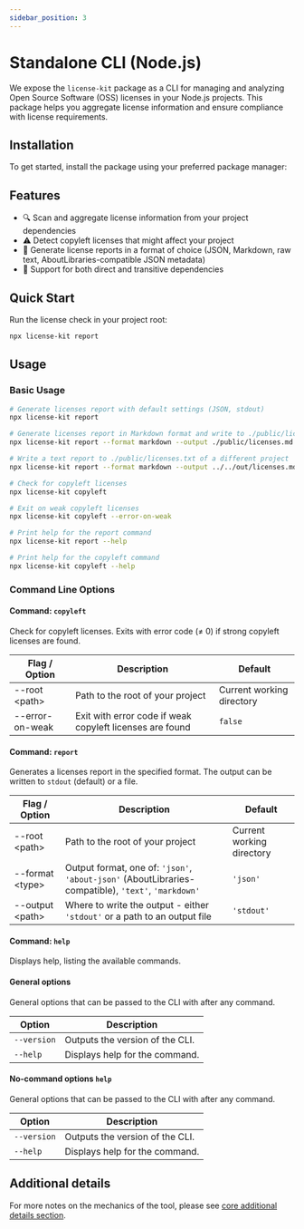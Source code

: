 ```yaml
---
sidebar_position: 3
---
```



# Standalone CLI (Node.js)

We expose the `license-kit` package as a CLI for managing and analyzing Open Source Software (OSS) licenses in your Node.js projects. This package helps you aggregate license information and ensure compliance with license requirements.

## Installation

To get started, install the package using your preferred package manager:

<PackageManagerTabs command="install license-kit" />

## Features

- 🔍 Scan and aggregate license information from your project dependencies
- ⚠️ Detect copyleft licenses that might affect your project
- 📝 Generate license reports in a format of choice (JSON, Markdown, raw text, AboutLibraries-compatible JSON metadata)
- 🔄 Support for both direct and transitive dependencies

## Quick Start

Run the license check in your project root:

```bash
npx license-kit report
```

## Usage

### Basic Usage

```bash
# Generate licenses report with default settings (JSON, stdout)
npx license-kit report

# Generate licenses report in Markdown format and write to ./public/licenses.md
npx license-kit report --format markdown --output ./public/licenses.md

# Write a text report to ./public/licenses.txt of a different project
npx license-kit report --format markdown --output ../../out/licenses.md --root ../../another-project

# Check for copyleft licenses
npx license-kit copyleft

# Exit on weak copyleft licenses
npx license-kit copyleft --error-on-weak

# Print help for the report command
npx license-kit report --help

# Print help for the copyleft command
npx license-kit copyleft --help
```

### Command Line Options

#### Command: `copyleft`

Check for copyleft licenses. Exits with error code (≠ 0) if strong copyleft licenses are found.

| Flag / Option   | Description                                              | Default                   |
| --------------- | -------------------------------------------------------- | ------------------------- |
| --root \<path\> | Path to the root of your project                         | Current working directory |
| --error-on-weak | Exit with error code if weak copyleft licenses are found | `false`                   |

#### Command: `report`

Generates a licenses report in the specified format. The output can be written to `stdout` (default) or a file.

| Flag / Option     | Description                                                                                         | Default                   |
| ----------------- | --------------------------------------------------------------------------------------------------- | ------------------------- |
| --root \<path\>   | Path to the root of your project                                                                    | Current working directory |
| --format \<type\> | Output format, one of: `'json'`, `'about-json'` (AboutLibraries-compatible), `'text'`, `'markdown'` | `'json'`                  |
| --output \<path\> | Where to write the output - either `'stdout'` or a path to an output file                           | `'stdout'`                |

#### Command: `help`

Displays help, listing the available commands.

#### General options

General options that can be passed to the CLI with after any command.

| Option      | Description                     |
| ----------- | ------------------------------- |
| `--version` | Outputs the version of the CLI. |
| `--help`    | Displays help for the command.  |

#### No-command options `help`

General options that can be passed to the CLI with after any command.

| Option      | Description                     |
| ----------- | ------------------------------- |
| `--version` | Outputs the version of the CLI. |
| `--help`    | Displays help for the command.  |

## Additional details

For more notes on the mechanics of the tool, please see [core additional details section](/docs/programmatic-usage#additional-details).
